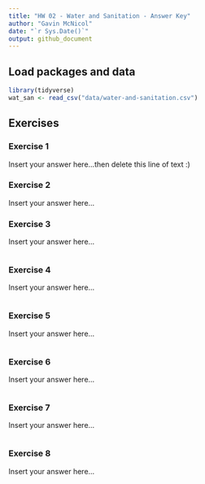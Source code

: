 ```yaml
---
title: "HW 02 - Water and Sanitation - Answer Key"
author: "Gavin McNicol"
date: "`r Sys.Date()`"
output: github_document
---
```


## Load packages and data

```r
library(tidyverse)
wat_san <- read_csv("data/water-and-sanitation.csv")
```

## Exercises

### Exercise 1

Insert your answer here...then delete this line of text :)

### Exercise 2

Insert your answer here...

### Exercise 3

Insert your answer here...

```r

```

### Exercise 4

Insert your answer here...

```r

```

### Exercise 5

Insert your answer here...

```r

```

### Exercise 6

Insert your answer here...

```r

```

### Exercise 7

Insert your answer here...

```r
  
```

### Exercise 8

Insert your answer here...

```r

```
